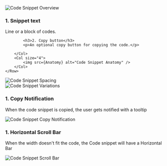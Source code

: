 

<Section>
	<img
		src={Overview}
		alt="Code Snippet Overview"
		style={{ marginBottom: 20 }}
	/>
</Section>

<Section title="Anatomy">
    <Row>
		<Col style={ { display: "flex", flexDirection: "column", justifyContent: "center" } } >
    		<h3 style={{marginTop: 0}}>1. Snippet text</h3>
    		<p>Line or a block of codes.</p>

    		<h3>2. Copy button</h3>
    		<p>An optional copy button for copying the code.</p>

    	</Col>
    	<Col size="4">
    		<img src={Anatomy} alt="Code Snippet Anatomy" />
    	</Col>
    </Row>

</Section>

<Section title="Spacing">
	<img src={Spacing} alt="Code Snippet Spacing" />
</Section>

<Section title="Variations">
	<img src={Variations} alt="Code Snippet Variations" />
</Section>

<Section title="States">
	<Row>
		<Col
			style={{
				display: "flex",
				flexDirection: "column",
				justifyContent: "center",
			}}
		>
			<h3 style={{ marginTop: 0 }}>1. Copy Notification</h3>
			<p>
				When the code snippet is copied, the user gets notified with a tooltip
			</p>
		</Col>
		<Col>
			<img src={Copied} alt="Code Snippet Copy Notification" />
		</Col>
	</Row>
	<Row>
		<Col
			style={{
				display: "flex",
				flexDirection: "column",
				justifyContent: "center",
			}}
		>
			<h3 style={{ marginTop: 0 }}>1. Horizontal Scroll Bar</h3>
			<p>
				When the width doesn't fit the code, the Code snippet will have a
				Horizontal Bar
			</p>
		</Col>
		<Col>
			<img src={ScrollBar} alt="Code Snippet Scroll Bar" />
		</Col>
	</Row>
</Section>
